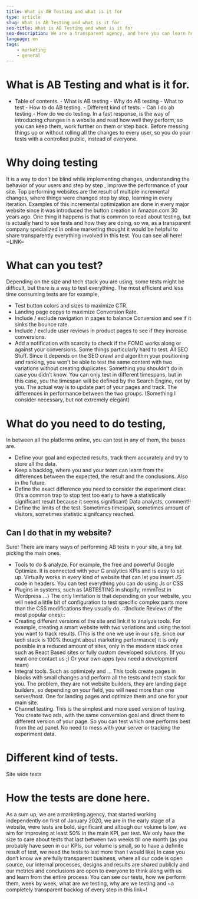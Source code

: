 ```yaml
---
title: What is AB Testing and what is it for
type: article
slug: What is AB Testing and what is it for
seo-title: What is AB Testing and what is it for
seo-description: We are a transparent agency, and here you can learn how we get clients and show how convenient we are for them.
language: en
tags:
    - marketing
    - general
---
```


# What is AB Testing and what is it for.

-   Table of contents. - What is AB testing - Why do AB testing - What to test - How to do AB testing. - Different kind of tests. - Can I do ab testing - How do we do testing.
    In a fast response, is the way of introducing changes in a website and read how well they perform, so you can keep them, work further on them or step back. Before messing things up or without rolling all the changes to every user, so you do your tests with a controlled public, instead of everyone.

# Why doing testing

It is a way to don’t be blind while implementing changes, understanding the behavior of your users and step by step , improve the performance of your site.
Top performing websites are the result of multiple incremental changes, where things were changed step by step, learning in every iteration. Examples of this incremental optimization are done in every major website since it was introduced the button creation in Amazon.com 30 years ago.
One thing it happens is that is common to read about testing, but is actually hard to see tests and how they are doing, so we, as a transparent company specialized in online marketing thought it would be helpful to share transparently everything involved in this test. You can see all here! ~LINK~

# What can you test?

Depending on the size and tech stack you are using, some tests might be difficult, but there is a way to test everything.
The most efficient and less time consuming tests are for example,

-   Test button colors and sizes to maximize CTR.
-   Landing page copys to maximize Conversion Rate.
-   Include / exclude navigation in pages to balance Conversion and see if it sinks the bounce rate.
-   Include / exclude user reviews in product pages to see if they increase conversions.
-   Add a notification with scarcity to check if the FOMO works along or against your conversions.
    Some things particularly hard to test.
    All SEO Stuff.
    Since it depends on the SEO crawl and algorithm your positioning and ranking, you won’t be able to test the same content with two variations without creating duplicates. Something you shouldn’t do in case you didn’t know. You can only test in different timespans, but in this case, you the timespan will be defined by the Search Engine, not by you.
    The actual way is to update part of your pages and track. The differences in performance between the two groups. (Something I consider necessary, but not extremely elegant)

# What do you need to do testing,

In between all the platforms online, you can test in any of them, the bases are.

-   Define your goal and expected results, track them accurately and try to store all the data.
-   Keep a backlog, where you and your team can learn from the differences between the expected, the result and the conclusions. Also in the future.
-   Define the exact difference you need to consider the experiment clear. (It’s a common trap to stop test too early to have a statistically significant result because it seems significant) Data analysts, comment!!
-   Define the limits of the test. Sometimes timespan, sometimes amount of visitors, sometimes statistic signifcancy reached.

## Can I do that in my website?

Sure! There are many ways of performing AB tests in your site, a tiny list picking the main ones.

-   Tools to do & analyze. For example, the free and powerful Google Optimize. It is connected with your G analytics KPIs and is easy to set up. Virtually works in every kind of website that can let you insert JS code in headers. You can test everything you can do using Js or CSS
-   Plugins in systems, such as (ABTESTING in shopify, mmmTest in Wordpress ...) The only limitation is that depending on your website, you will need a little bit of configuration to test specific complex parts more than the CSS modifications they usually do. ::(Include Reviews of the most popular ones)::
-   Creating different versions of the site and link it to analyze tools. For example, creating a smart website with two variations and using the tool you want to track results. (This is the one we use in our site, since our tech stack is 100% thought about marketing performance) it is only possible in a reduced amount of sites, only in the modern stack ones such as React Based sites or fully custom developed solutions. (If you want one contact us ;) Or your own apps (you need a development team)
-   Integral tools. Such as optimizely and ... This tools create pages in blocks with small changes and perform all the tests and tech stack for you. The problem, they are not website builders, they are landing page builders, so depending on your field, you will need more than one server/host. One for landing pages and optimize them and one for your main site.
-   Channel testing. This is the simplest and more used version of testing. You create two ads, with the same conversion goal and direct them to different version of your page. So you can test which one performs best from the ad panel. No need to mess with your server or tracking the experiment data.

# Different kind of tests.

Site wide tests

# How the tests are done here.

As a sum up, we are a marketing agency, that started working independently on first of January 2020, we are in the early stage of a website, were tests are bold, significant and altough our volume is low, we aim for improving at least 50% in the main KPI, per test.
We only have the size to care about tests that last between two weeks till one month (as you probably have seen in our KPIs, our volume is small, so to have a definite result of test, we need the tests to last more than I would like)
In case you don’t know we are fully transparent business, where all our code is open source, our internal processes, designs and results are shared publicly and our metrics and conclusions are open to everyone to think along with us and learn from the entire process.
You can see our tests, how we perform them, week by week, what are we testing, why are we testing and ~a completely transparent backlog of every step in this link~!
